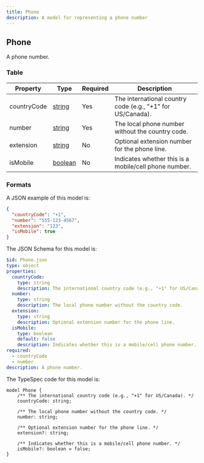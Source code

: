 ```yaml
---
title: Phone
description: A model for representing a phone number
---
```



## Phone

A phone number.

### Table

| Property    | Type                                     | Required | Description                                                |
| ----------- | ---------------------------------------- | -------- | ---------------------------------------------------------- |
| countryCode | [string](/protocol/types/string#string)  | Yes      | The international country code (e.g., "+1" for US/Canada). |
| number      | [string](/protocol/types/string#string)  | Yes      | The local phone number without the country code.           |
| extension   | [string](/protocol/types/string#string)  | No       | Optional extension number for the phone line.              |
| isMobile    | [boolean](/protocol/types/other#boolean) | No       | Indicates whether this is a mobile/cell phone number.      |

### Formats

<Tabs>
  <TabItem label="Example">

A JSON example of this model is:

```json
{
  "countryCode": "+1",
  "number": "555-123-4567",
  "extension": "123",
  "isMobile": true
}
```

  </TabItem>
  <TabItem label="JSON Schema">

The JSON Schema for this model is:

```yaml
$id: Phone.json
type: object
properties:
  countryCode:
    type: string
    description: The international country code (e.g., "+1" for US/Canada).
  number:
    type: string
    description: The local phone number without the country code.
  extension:
    type: string
    description: Optional extension number for the phone line.
  isMobile:
    type: boolean
    default: false
    description: Indicates whether this is a mobile/cell phone number.
required:
  - countryCode
  - number
description: A phone number.
```

  </TabItem>
  <TabItem label="TypeSpec">

The TypeSpec code for this model is:

```tsp
model Phone {
    /** The international country code (e.g., "+1" for US/Canada). */
    countryCode: string;

    /** The local phone number without the country code. */
    number: string;

    /** Optional extension number for the phone line. */
    extension?: string;

    /** Indicates whether this is a mobile/cell phone number. */
    isMobile?: boolean = false;
}
```

  </TabItem>
</Tabs>
